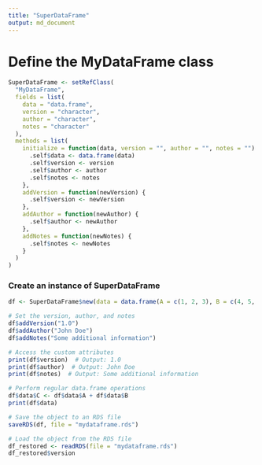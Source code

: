 ```yaml
---
title: "SuperDataFrame"
output: md_document
---
```


# Define the MyDataFrame class

```r
SuperDataFrame <- setRefClass(
  "MyDataFrame",
  fields = list(
    data = "data.frame",
    version = "character",
    author = "character",
    notes = "character"
  ),
  methods = list(
    initialize = function(data, version = "", author = "", notes = "") {
      .self$data <- data.frame(data)
      .self$version <- version
      .self$author <- author
      .self$notes <- notes
    },
    addVersion = function(newVersion) {
      .self$version <- newVersion
    },
    addAuthor = function(newAuthor) {
      .self$author <- newAuthor
    },
    addNotes = function(newNotes) {
      .self$notes <- newNotes
    }
  )
)
```

### Create an instance of SuperDataFrame
```r
df <- SuperDataFrame$new(data = data.frame(A = c(1, 2, 3), B = c(4, 5, 6)))

# Set the version, author, and notes
df$addVersion("1.0")
df$addAuthor("John Doe")
df$addNotes("Some additional information")

# Access the custom attributes
print(df$version)  # Output: 1.0
print(df$author)  # Output: John Doe
print(df$notes)  # Output: Some additional information

# Perform regular data.frame operations
df$data$C <- df$data$A + df$data$B
print(df$data)
```

```r
# Save the object to an RDS file
saveRDS(df, file = "mydataframe.rds")

# Load the object from the RDS file
df_restored <- readRDS(file = "mydataframe.rds")
df_restored$version
```
